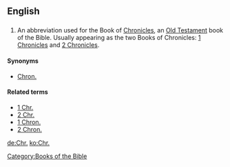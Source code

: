 ==English==

==={{abbreviation}}===
{{infl|en|abbreviation}}

# {{biblical}} An abbreviation used for the Book of [[Chronicles]], an [[Old Testament]] book of the Bible. Usually appearing as the two Books of Chronicles: [[1 Chronicles]] and [[2 Chronicles]].

====Synonyms====
*[[Chron.]]

====Related terms====
*[[1 Chr.]]
*[[2 Chr.]]
*[[1 Chron.]]
*[[2 Chron.]]

[[Category:Books of the Bible]]

[[de:Chr.]]
[[ko:Chr.]]